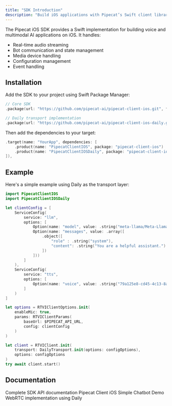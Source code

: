 ```yaml
---
title: "SDK Introduction"
description: "Build iOS applications with Pipecat’s Swift client library"
---
```


The Pipecat iOS SDK provides a Swift implementation for building voice and multimodal AI applications on iOS. It handles:

- Real-time audio streaming
- Bot communication and state management
- Media device handling
- Configuration management
- Event handling

## Installation

Add the SDK to your project using Swift Package Manager:

```swift
// Core SDK
.package(url: "https://github.com/pipecat-ai/pipecat-client-ios.git", from: "0.3.0"),

// Daily transport implementation
.package(url: "https://github.com/pipecat-ai/pipecat-client-ios-daily.git", from: "0.3.0"),
```

Then add the dependencies to your target:

```swift
.target(name: "YourApp", dependencies: [
    .product(name: "PipecatClientIOS", package: "pipecat-client-ios")
    .product(name: "PipecatClientIOSDaily", package: "pipecat-client-ios-daily")
]),
```

## Example

Here's a simple example using Daily as the transport layer:

```swift
import PipecatClientIOS
import PipecatClientIOSDaily

let clientConfig = [
    ServiceConfig(
        service: "llm",
        options: [
            Option(name: "model", value: .string("meta-llama/Meta-Llama-3.1-8B-Instruct-Turbo")),
            Option(name: "messages", value: .array([
                .object([
                    "role" : .string("system"),
                    "content": .string("You are a helpful assistant.")
                ])
            ]))
        ]
    ),
    ServiceConfig(
        service: "tts",
        options: [
            Option(name: "voice", value: .string("79a125e8-cd45-4c13-8a67-188112f4dd22"))
        ]
    )
]

let options = RTVIClientOptions.init(
    enableMic: true,
    params: RTVIClientParams(
        baseUrl: $PIPECAT_API_URL,
        config: clientConfig
    )
)

let client = RTVIClient.init(
    transport: DailyTransport.init(options: configOptions),
    options: configOptions
)
try await client.start()
```

## Documentation

<CardGroup cols={2}>
  <Card
    title="API Reference"
    icon="book"
    href="https://docs-ios.pipecat.ai/"
  >
    Complete SDK API documentation
  </Card>
  <Card
    horizontal
    title="Source"
    icon="github"
    href="https://github.com/pipecat-ai/pipecat-client-ios/"
  >
    Pipecat Client iOS
  </Card>
</CardGroup>
<CardGroup cols={2}>
  <Card
    horizontal
    title="Demo"
    icon="play"
    href="https://github.com/pipecat-ai/pipecat/tree/main/examples/simple-chatbot/client/ios"
  >
    Simple Chatbot Demo
  </Card>
  <Card
    title="Daily Transport"
    icon="network-wired"
    href="./transports/daily"
  >
    WebRTC implementation using Daily
  </Card>
</CardGroup>
